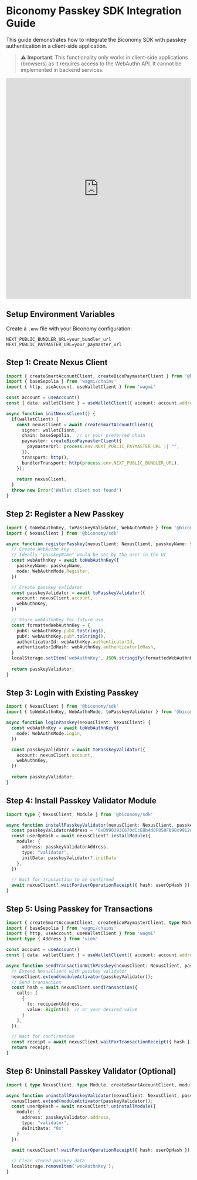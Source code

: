 # Biconomy Passkey SDK Integration Guide

This guide demonstrates how to integrate the Biconomy SDK with passkey authentication in a client-side application.

> ⚠️ **Important**: This functionality only works in client-side applications (browsers) as it requires access to the WebAuthn API. It cannot be implemented in backend services.

<iframe className="mt-6" width="100%" height="600px" frameBorder="0" src="https://stackblitz.com/github/bcnmy/examples/tree/main/nextjs-passkey-demo?embed=1&file=src/app/page.tsx&hideNavigation=1&hideDevTools=true&terminalHeight=1&hideExplorer=1&devtoolsheight=1&ctl=1"></iframe>


## Setup Environment Variables

Create a `.env` file with your Biconomy configuration:

```
NEXT_PUBLIC_BUNDLER_URL=your_bundler_url
NEXT_PUBLIC_PAYMASTER_URL=your_paymaster_url
```

## Step 1: Create Nexus Client

```typescript twoslash"
import { createSmartAccountClient, createBicoPaymasterClient } from '@biconomy/sdk'
import { baseSepolia } from 'wagmi/chains'
import { http, useAccount, useWalletClient } from 'wagmi'

const account = useAccount()
const { data: walletClient } = useWalletClient({ account: account.address })

async function initNexusClient() {
  if(walletClient) {
    const nexusClient = await createSmartAccountClient({
      signer: walletClient,
      chain: baseSepolia,  // or your preferred chain
      paymaster: createBicoPaymasterClient({
        paymasterUrl: process.env.NEXT_PUBLIC_PAYMASTER_URL || "",
      }),
      transport: http(),
      bundlerTransport: http(process.env.NEXT_PUBLIC_BUNDLER_URL),
    });
    
    return nexusClient;
  }
  throw new Error('Wallet client not found')
}
```

## Step 2: Register a New Passkey

```typescript twoslash
import { toWebAuthnKey, toPasskeyValidator, WebAuthnMode } from '@biconomy/passkey'
import { NexusClient } from '@biconomy/sdk'

async function registerPasskey(nexusClient: NexusClient, passkeyName: string) {
  // Create WebAuthn key
  // Ideally "passkeyName" would be set by the user in the UI
  const webAuthnKey = await toWebAuthnKey({
    passkeyName: passkeyName, 
    mode: WebAuthnMode.Register,
  })

  // Create passkey validator
  const passkeyValidator = await toPasskeyValidator({
    account: nexusClient.account,
    webAuthnKey,
  })

  // Store webAuthnKey for future use
  const formattedWebAuthnKey = {
    pubX: webAuthnKey.pubX.toString(),
    pubY: webAuthnKey.pubY.toString(),
    authenticatorId: webAuthnKey.authenticatorId,
    authenticatorIdHash: webAuthnKey.authenticatorIdHash,
  }
  localStorage.setItem('webAuthnKey', JSON.stringify(formattedWebAuthnKey));
  
  return passkeyValidator;
}
```

## Step 3: Login with Existing Passkey

```typescript twoslash
import { NexusClient } from '@biconomy/sdk'
import { toWebAuthnKey, WebAuthnMode, toPasskeyValidator } from '@biconomy/passkey'

async function loginPasskey(nexusClient: NexusClient) {
  const webAuthnKey = await toWebAuthnKey({
    mode: WebAuthnMode.Login,
  })

  const passkeyValidator = await toPasskeyValidator({
    account: nexusClient.account,
    webAuthnKey,
  })
  
  return passkeyValidator;
}
```

## Step 4: Install Passkey Validator Module

```typescript twoslash
import type { NexusClient, Module } from '@biconomy/sdk'

async function installPasskeyValidator(nexusClient: NexusClient, passkeyValidator: Module) {
  const passkeyValidatorAddress = "0xD990393C670dCcE8b4d8F858FB98c9912dBFAa06"
  const userOpHash = await nexusClient?.installModule({
    module: {
      address: passkeyValidatorAddress, 
      type: "validator",
      initData: passkeyValidator?.initData
    },
  })
  
  // Wait for transaction to be confirmed
  await nexusClient?.waitForUserOperationReceipt({ hash: userOpHash });
}
```

## Step 5: Using Passkey for Transactions

```typescript twoslash
import { createSmartAccountClient, createBicoPaymasterClient, type Module, type NexusClient, moduleActivator } from '@biconomy/sdk'
import { baseSepolia } from 'wagmi/chains'
import { http, useAccount, useWalletClient } from 'wagmi'
import type { Address } from 'viem'

const account = useAccount()
const { data: walletClient } = useWalletClient({ account: account.address })

async function sendTransactionWithPasskey(nexusClient: NexusClient, passkeyValidator: Module, recipientAddress: Address) {
  // Extend NexusClient with passkey validator
  nexusClient.extend(moduleActivator(passkeyValidator));
  // Send transaction
  const hash = await nexusClient.sendTransaction({
    calls: [
      {
        to: recipientAddress,
        value: BigInt(0)  // or your desired value
      }
    ],
  });

  // Wait for confirmation
  const receipt = await nexusClient.waitForTransactionReceipt({ hash });
  return receipt;
}
```

## Step 6: Uninstall Passkey Validator (Optional)

```typescript twoslash
import { type NexusClient, type Module, createSmartAccountClient, moduleActivator } from '@biconomy/sdk'

async function uninstallPasskeyValidator(nexusClient: NexusClient, passkeyValidator: Module) {
  nexusClient.extend(moduleActivator(passkeyValidator));
  const userOpHash = await nexusClient?.uninstallModule({
    module: {
      address: passkeyValidator.address,
      type: "validator",
      deInitData: "0x"
    }
  });

  await nexusClient?.waitForUserOperationReceipt({ hash: userOpHash });
  
  // Clear stored passkey data
  localStorage.removeItem('webAuthnKey');
}
```